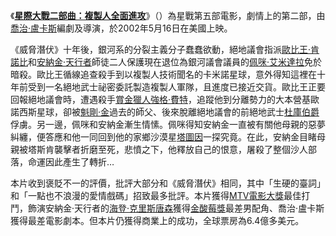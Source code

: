 《'''[[星際大戰二部曲：複製人全面進攻|星際大戰二部曲：複製人全面進攻]]'''》（{{lang|en|'''Star Wars Episode II: Attack of the Clones'''}}）為星戰第五部電影，劇情上的第二部，由[[喬治·盧卡斯|喬治·盧卡斯]]編劇及導演，於2002年5月16日在美國上映。

《威脅潛伏》十年後，銀河系的分裂主義分子蠢蠢欲動，絕地議會指派[[歐比王·肯諾比|歐比王·肯諾比]]和[[安納金·天行者|安納金·天行者]]師徒二人保護現在退位為銀河議會議員的[[佩咪·艾米達拉|佩咪·艾米達拉]]免於暗殺。歐比王循線追查殺手到以複製人技術聞名的卡米諾星球，意外得知這裡在十年前受到一名絕地武士祕密委託製造複製人軍隊，且進度已接近交貨。歐比王正要回報絕地議會時，遭遇殺手[[賞金獵人|賞金獵人]][[強格·費特|強格·費特]]，追蹤他到分離勢力的大本營基歐諾西斯星球，卻被[[魁剛·金|魁剛·金]]過去的師父、後來脫離絕地議會的前絕地武士[[杜庫伯爵|杜庫伯爵]]俘虜。另一邊，佩咪和安納金漸生情愫。佩咪得知安納金一直被有關他母親的惡夢糾纏，便答應和他一同回到他的家鄉沙漠星[[塔圖因|塔圖因]]一探究竟。在此，安納金目睹母親被塔斯肯襲擊者折磨至死，悲憤之下，他釋放自己的恨意，屠殺了整個沙人部落，命運因此產生了轉折…

本片收到褒貶不一的評價，批評大部分和《威脅潛伏》相同，其中「生硬的臺詞」和「一點也不浪漫的愛情戲碼」招致最多批評。本片獲得[[MTV電影大獎|MTV電影大獎]]最佳打鬥，飾演安納金·天行者的[[海登·克里斯唐森|海登·克里斯唐森]]獲得[[金酸莓獎|金酸莓獎]]最差男配角、喬治·盧卡斯獲得最差電影劇本。但本片仍獲得商業上的成功，全球票房為6.4億多美元。